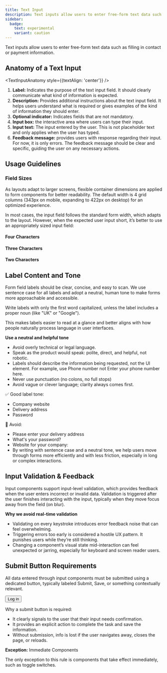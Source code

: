 ```yaml
---
title: Text Input
description: Text inputs allow users to enter free-form text data such as filling in contact or payment information.
sidebar:
  badge:
    text: experimental
    variant: caution
---
```








Text inputs allow users to enter free-form text data such as filling in contact or payment information.

## Anatomy of a Text Input

<TextInputAnatomy style={{textAlign: 'center'}} />

1. **Label:** Indicates the purpose of the text input field. It should clearly communicate what kind of information is expected.
2. **Description:** Provides additional instructions about the text input field. It helps users understand what is required or gives examples of the kind of information they should enter.
3. **Optional indicator:** Indicates fields that are not mandatory.
4. **Input box:** the interactive area where users can type their input.
5. **Input text:** The input entered by the user. This is not placeholder text and only applies when the user has typed.
6. **Feedback message:** provides users with response regarding their input. For now, it is only errors. The feedback message should be clear and specific, guiding the user on any necessary actions.

## Usage Guidelines

### Field Sizes

As layouts adapt to larger screens, flexible container dimensions are applied to form components for better readability. The default width is 4 grid columns (343px on mobile, expanding to 422px on desktop) for an optimized experience.

<InputWidthExample brand={props.brand} />

In most cases, the input field follows the standard form width, which adapts to the layout. However, when the expected user input short, it’s better to use an appropriately sized input field:

#### Four Characters

<ShortTextFourEample brand={props.brand} />

#### Three Characters

<ShortTextThreeEample brand={props.brand} />

#### Two Characters

<ShortTextTwoEample brand={props.brand} />

## Label Content and Tone

Form field labels should be clear, concise, and easy to scan. We use sentence case for all labels and adopt a neutral, human tone to make forms more approachable and accessible.

Write labels with only the first word capitalized, unless the label includes a proper noun (like "UK" or "Google").

This makes labels easier to read at a glance and better aligns with how people naturally process language in user interfaces.

<Example do={false} title="Avoid title case">
	<div data-o3-brand={props.brand}>
		<Form>
			<TextInput
				label="First Name"
			/>
		</Form>
	</div>
</Example>

<Example do title="Use sentence case">
	<div data-o3-brand={props.brand}>
		<Form>
			<TextInput
				label="First name"
			/>
		</Form>
	</div>
</Example>

**Use a neutral and helpful tone**

* Avoid overly technical or legal language.
* Speak as the product would speak: polite, direct, and helpful, not robotic.
* Labels should describe the information being requested, not the UI element. For example, use Phone number not Enter your phone number here.
* Never use punctuation (no colons, no full stops)
* Avoid vague or clever language; clarity always comes first.

✅ Good label tone:

* Company website
* Delivery address
* Password

🚫 Avoid:
* Please enter your delivery address
* What's your password?
* Website for your company:
* By writing with sentence case and a neutral tone, we help users move through forms more efficiently and with less friction, especially in long or complex interactions.

<PlaceholderText />

## Input Validation & Feedback

Input components support input-level validation, which provides feedback when the user enters incorrect or invalid data. Validation is triggered after the user finishes interacting with the input, typically when they move focus away from the field (on blur).

<EmailErrorSummaryExample brand={props.brand} />

**Why we avoid real-time validation**

* Validating on every keystroke introduces error feedback noise that can feel overwhelming.
* Triggering errors too early is considered a hostile UX pattern. It punishes users while they’re still thinking.
* Changing a component’s visual state mid-interaction can feel unexpected or jarring, especially for keyboard and screen reader users.

## Submit Button Requirements

All data entered through input components must be submitted using a dedicated button, typically labeled Submit, Save, or something contextually relevant.

<Example do title="Include a button with a clear call to action to submit data">
<div data-o3-brand={props.brand}>
	<Form>
		<TextInput
			label="Email"
		/>
		<PasswordInput
			label="Password"
			/>
		<button type="submit" className="o3-button o3-button--primary">Log in</button>
	</Form>
</div>
</Example>

Why a submit button is required:

* It clearly signals to the user that their input needs confirmation.
* It provides an explicit action to complete the task and save the information.
* Without submission, info is lost if the user navigates away, closes the page, or reloads.


**Exception:** Immediate Components

The only exception to this rule is components that take effect immediately, such as toggle switches.

